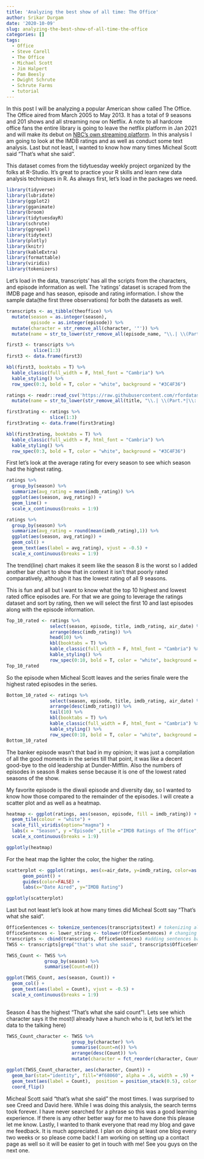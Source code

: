 ```yaml
---
title: 'Analyzing the best show of all time: The Office'
author: Srikar Durgam
date: '2020-10-09'
slug: analyzing-the-best-show-of-all-time-the-office
categories: []
tags:
  - Office
  - Steve Carell
  - The Office
  - Michael Scott
  - Jim Halpert
  - Pam Beesly
  - Dwight Schrute
  - Schrute Farms
  - tutorial
---
```

In this post I will be analyzing a popular American show called The Office. The Office aired from March 2005 to May 2013. It has a total of 9 seasons and 201 shows and all streaming now on Netflix. A note to all hardcore office fans the entire library is going to leave the netflix platform in Jan 2021 and will make its debut on [NBC's own streaming platform](https://www.vox.com/culture/2019/6/26/18759675/office-leaving-netflix-nbcuniversal-2021). In this analysis I am going to look at the IMDB ratings and as well as conduct some text analysis. Last but not least, I wanted to know how many times Micheal Scott said "That's what she said". 

This dataset comes from the tidytuesday weekly project organized by the folks at R-Studio. It's great to practice your R skills and learn new data analysis techniques in R. As always first, let's load in the packages we need. 
```r
library(tidyverse)
library(lubridate)
library(ggplot2)
library(gganimate)
library(broom)
library(tidytuesdayR)
library(schrute)
library(ggrepel)
library(tidytext)
library(plotly)
library(knitr)
library(kableExtra)
library(formattable)
library(viridis)
library(tokenizers)
```

Let's load in the data, transcripts' has all the scripts from the characters, and episode information as well.  The ‘ratings’ dataset is scraped from the IMDB page and has season, episode and rating information. I show the sample data(the first three observations) for both the datasets as well.

```r
transcripts <- as_tibble(theoffice) %>%
  mutate(season = as.integer(season),
         episode = as.integer(episode)) %>%
  mutate(character = str_remove_all(character, '"')) %>%
  mutate(name = str_to_lower(str_remove_all(episode_name, "\\.| \\(Part.*")))

first3 <- transcripts %>%
          slice(1:3) 
first3 <- data.frame(first3)

kbl(first3, booktabs = T) %>%
  kable_classic(full_width = F, html_font = "Cambria") %>%
  kable_styling() %>%
  row_spec(0:3, bold = T, color = "white", background = "#3C4F36")

ratings <- readr::read_csv('https://raw.githubusercontent.com/rfordatascience/tidytuesday/master/data/2020/2020-03-17/office_ratings.csv') %>%
  mutate(name = str_to_lower(str_remove_all(title, "\\.| \\(Part.*|\\: Part.*")))

first3rating <- ratings %>%
                slice(1:3)
first3rating <- data.frame(first3rating)

kbl(first3rating, booktabs = T) %>%
  kable_classic(full_width = F, html_font = "Cambria") %>%
  kable_styling() %>%
  row_spec(0:3, bold = T, color = "white", background = "#3C4F36")

```

First let's look at the average rating for every season to see which season had the highest rating.
```r
ratings %>%
  group_by(season) %>%
  summarize(avg_rating = mean(imdb_rating)) %>%
  ggplot(aes(season, avg_rating)) +
  geom_line() +
  scale_x_continuous(breaks = 1:9)

ratings %>%
  group_by(season) %>%
  summarize(avg_rating = round(mean(imdb_rating),1)) %>%
  ggplot(aes(season, avg_rating)) +
  geom_col() +
  geom_text(aes(label = avg_rating), vjust = -0.5) +
  scale_x_continuous(breaks = 1:9)
```

The trend(line) chart makes it seem like the season 8 is the worst so I added another bar chart to show that in context it isn't that poorly rated comparatively, although it has the lowest rating of all 9 seasons.

This is fun and all but I want to know what the top 10 highest and lowest rated office episodes are. For that we are going to leverage the ratings dataset and sort by rating, then we will select the first 10 and last episodes along with the episode information.

```r
Top_10_rated <- ratings %>% 
                select(season, episode, title, imdb_rating, air_date) %>%
                arrange(desc(imdb_rating)) %>%
                head(10) %>%
                kbl(booktabs = T) %>%
                kable_classic(full_width = F, html_font = "Cambria") %>%
                kable_styling() %>%
                row_spec(0:10, bold = T, color = "white", background = "#3C4F36")
Top_10_rated
```
So the episode when Micheal Scott leaves and the series finale were the highest rated episodes in the series. 
```r
Bottom_10_rated <- ratings %>% 
                select(season, episode, title, imdb_rating, air_date) %>%
                arrange(desc(imdb_rating)) %>%
                tail(10) %>%
                kbl(booktabs = T) %>%
                kable_classic(full_width = F, html_font = "Cambria") %>%
                kable_styling() %>%
                row_spec(0:10, bold = T, color = "white", background = "#3C4F36")
Bottom_10_rated
```

The banker episode wasn't that bad in my opinion; it was just a compilation of all the good moments in the series till that point, it was like a decent good-bye to the old leadership at Dunder-Mifflin. Also the numbers of episodes in season 8 makes sense because it is one of the lowest rated seasons of the show. 

My favorite episode is the diwali episode and diversity day, so I wanted to know how those compared to the remainder of the episodes. I will create a scatter plot and as well as a heatmap. 

```r
heatmap <- ggplot(ratings, aes(season, episode, fill = imdb_rating)) + 
  geom_tile(colour = "white") + 
  scale_fill_viridis(option="magma") +
  labs(x = "Season", y ="Episode" ,title ="IMDB Ratings of The Office",fill="Rating") +
  scale_x_continuous(breaks = 1:9)

ggplotly(heatmap)
```

For the heat map the lighter the color, the higher the rating. 

```r
scatterplot <- ggplot(ratings, aes(x=air_date, y=imdb_rating, color=as.factor(season), text=title)) + 
      geom_point() + 
      guides(color=FALSE) +
      labs(x="Date Aired", y="IMDB Rating")

ggplotly(scatterplot)

```

Last but not least let's look at how many times did Micheal Scott say "That's what she said".

```r
OfficeSentences <- tokenize_sentences(transcripts$text) # tokenizing all sentences
OfficeSentences <- lower_string <- tolower(OfficeSentences) # changing everything to lower case
transcripts <- cbind(transcripts, OfficeSentences) #adding sentences back to the orginal dataset
TWSS <- transcripts[grep("that's what she said", transcripts$OfficeSentences), ] #searching for Thats what she said
```

```r
TWSS_Count <- TWSS %>%
              group_by(season) %>%
              summarise(Count=n())

ggplot(TWSS_Count, aes(season, Count)) +
  geom_col() +
  geom_text(aes(label = Count), vjust = -0.5) +
  scale_x_continuous(breaks = 1:9)
              
```
Season 4 has the highest "That's what she said count"!. Lets see which character says it the most(I already have a hunch who is it, but let's let the data to the talking here)

```r
TWSS_Count_character <- TWSS %>%
                        group_by(character) %>%
                        summarise(Count=n()) %>%
                        arrange(desc(Count)) %>%
                        mutate(character = fct_reorder(character, Count))

ggplot(TWSS_Count_character, aes(character, Count)) +
  geom_bar(stat="identity", fill="#f68060", alpha = .6, width = .9) +
  geom_text(aes(label = Count),  position = position_stack(0.5), color = "white") +
  coord_flip() 
```

Micheal Scott said "that's what she said" the most times. I was surprised to see Creed and David here. While I was doing this analysis, the search terms took forever. I have never searched for a phrase so this was a good learning experience. If there is any other better way for me to have done this please let me know. Lastly, I wanted to thank everyone that read my blog and gave me feedback. It is much appreciated. I plan on doing at least one blog every two weeks or so please come back! I am working on setting up a contact page as well so it will be easier to get in touch with me!
See you guys on the next one.

